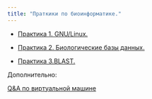 ```yaml
---
title: "Праткики по биоинформатике."
---
```


-   [Практика 1. GNU/Linux.](practices/linux.qmd)

-   [Практика 2. Биологические базы данных.](practices/db.qmd)

-   [Практика 3.BLAST.](practices/blast.qmd)

<!-- -   [Практика 4. Множественное выравнивание последовательностей (MSA).](practices/msa.qmd) -->

<!-- -   [Практика 8. Скрытые марковские модели.](practices/hmm.qmd) -->

<!-- -   [Практика 9. HMM-профили.](practices/hmm_profiles.qmd) -->

<!-- -   [Практика 10. Предсказание генов](practices/gene_prediction.qmd) -->

<!-- -   [Практика 11. Онтологии](practices/ontology.qmd) -->

<!-- -   [Практика 2.5. Сборка геномов](practices/genome_assembly.qmd) -->

Дополнительно:

[Q&A по виртуальной машине](practices/server-help.qmd)
